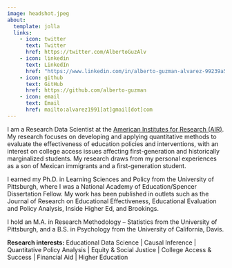 ```yaml
---
image: headshot.jpeg
about:
  template: jolla
  links:
    - icon: twitter
      text: Twitter
      href: https://twitter.com/AlbertoGuzAlv
    - icon: linkedin
      text: LinkedIn
      href: "https://www.linkedin.com/in/alberto-guzman-alvarez-99239a5a/"
    - icon: github
      text: GitHub
      href: https://github.com/alberto-guzman
    - icon: email
      text: Email
      href: mailto:alvarez1991[at]gmail[dot]com
---
```


I am a Research Data Scientist at the [American Institutes for Research (AIR)](https://www.air.org/). My research focuses on developing and applying quantitative methods to evaluate the effectiveness of education policies and interventions, with an interest on college access issues affecting first-generation and historically marginalized students. My research draws from my personal experiences as a son of Mexican immigrants and a first-generation student.

I earned my Ph.D. in Learning Sciences and Policy from the University of Pittsburgh, where I was a National Academy of Education/Spencer Dissertation Fellow. My work has been published in outlets such as the Journal of Research on Educational Effectiveness, Educational Evaluation and Policy Analysis, Inside Higher Ed, and Brookings.

I hold an M.A. in Research Methodology -- Statistics from the University of Pittsburgh, and a B.S. in Psychology from the University of California, Davis.

**Research interests:** Educational Data Science \| Causal Inference \| Quantitative Policy Analysis \| Equity & Social Justice \| College Access & Success \| Financial Aid \| Higher Education
